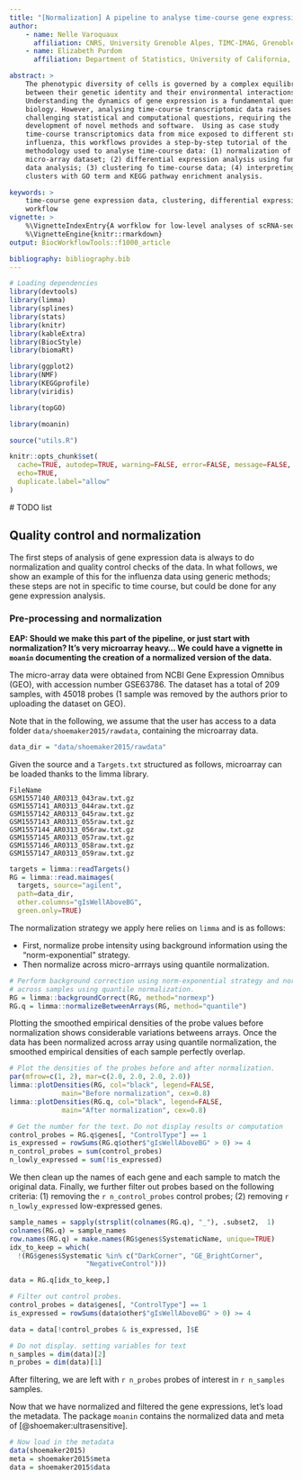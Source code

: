 ```yaml
---
title: "[Normalization] A pipeline to analyse time-course gene expression data"
author:
    - name: Nelle Varoquaux
      affiliation: CNRS, University Grenoble Alpes, TIMC-IMAG, Grenoble, France 
    - name: Elizabeth Purdom
      affiliation: Department of Statistics, University of California, Berkeley, Berkeley, CA

abstract: >
    The phenotypic diversity of cells is governed by a complex equilibrium
    between their genetic identity and their environmental interactions:
    Understanding the dynamics of gene expression is a fundamental question of
    biology. However, analysing time-course transcriptomic data raises unique
    challenging statistical and computational questions, requiring the
    development of novel methods and software.  Using as case study
    time-course transcriptomics data from mice exposed to different strains of
    influenza, this workflows provides a step-by-step tutorial of the
    methodology used to analyse time-course data: (1) normalization of the
    micro-array dataset; (2) differential expression analysis using functional
    data analysis; (3) clustering fo time-course data; (4) interpreting
    clusters with GO term and KEGG pathway enrichment analysis.

keywords: >
    time-course gene expression data, clustering, differential expression,
    workflow
vignette: >
    %\VignetteIndexEntry{A worfklow for low-level analyses of scRNA-seq data}
    %\VignetteEngine{knitr::rmarkdown}
output: BiocWorkflowTools::f1000_article

bibliography: bibliography.bib
---
```


```r
# Loading dependencies
library(devtools)
library(limma)
library(splines)
library(stats)
library(knitr)
library(kableExtra)
library(BiocStyle)
library(biomaRt)

library(ggplot2)
library(NMF)
library(KEGGprofile)
library(viridis)

library(topGO)

library(moanin)

source("utils.R")
```

```r
knitr::opts_chunk$set(
  cache=TRUE, autodep=TRUE, warning=FALSE, error=FALSE, message=FALSE,
  echo=TRUE,
  duplicate.label="allow"
)
```


# TODO list



## Quality control and normalization

The first steps of analysis of gene expression data is always to do normalization and quality control checks of the data. In what follows, we show an example of this for the influenza data using generic methods; these steps are not in specific to time course, but could be done for any gene expression analysis. 

### Pre-processing and normalization

**EAP: Should we make this part of the pipeline, or just start with normalization? It's very microarray heavy... We could have a vignette in `moanin` documenting the creation of a normalized version of the data.**

The micro-array data were obtained from NCBI Gene Expression Omnibus (GEO),
with accession number GSE63786. The dataset has a total of 209 samples, with
45018 probes (1 sample was removed by the authors prior to uploading the
dataset on GEO).

Note that in the following, we assume that the user has access to a data
folder `data/shoemaker2015/rawdata`, containing the microarray data. 

```r
data_dir = "data/shoemaker2015/rawdata"
```

Given the source and a `Targets.txt` structured as follows, microarray can be
loaded thanks to the limma library.

```
FileName
GSM1557140_AR0313_043raw.txt.gz
GSM1557141_AR0313_044raw.txt.gz
GSM1557142_AR0313_045raw.txt.gz
GSM1557143_AR0313_055raw.txt.gz
GSM1557144_AR0313_056raw.txt.gz
GSM1557145_AR0313_057raw.txt.gz
GSM1557146_AR0313_058raw.txt.gz
GSM1557147_AR0313_059raw.txt.gz
```

```r
targets = limma::readTargets()
RG = limma::read.maimages(
  targets, source="agilent",
  path=data_dir,
  other.columns="gIsWellAboveBG",
  green.only=TRUE)

```

The normalization strategy we apply here relies on `limma` and is as follows:

  - First, normalize probe intensity using background information using the
    "norm-exponential" strategy.
  - Then normalize across micro-arrrays using quantile normalization.



```r
# Perform background correction using norm-exponential strategy and normalize
# across samples using quantile normalization.
RG = limma::backgroundCorrect(RG, method="normexp")
RG.q = limma::normalizeBetweenArrays(RG, method="quantile")
```

Plotting the smoothed empirical densities of the probe values before
normalization shows considerable variations betweens arrays. Once the data has
been normalized across array using quantile normalization, the smoothed
empirical densities of each sample perfectly overlap.

```r
# Plot the densities of the probes before and after normalization.
par(mfrow=c(1, 2), mar=c(2.0, 2.0, 2.0, 2.0))
limma::plotDensities(RG, col="black", legend=FALSE,
		     main="Before normalization", cex=0.8)
limma::plotDensities(RG.q, col="black", legend=FALSE,
		     main="After normalization", cex=0.8)
```


```r
# Get the number for the text. Do not display results or computation
control_probes = RG.q$genes[, "ControlType"] == 1
is_expressed = rowSums(RG.q$other$"gIsWellAboveBG" > 0) >= 4
n_control_probes = sum(control_probes)
n_lowly_expressed = sum(!is_expressed)
```

We then clean up the names of each gene and each sample to match the original
data. Finally, we further filter out probes based on the following criteria:
(1) removing the `r n_control_probes` control probes; (2) removing 
`r n_lowly_expressed` low-expressed genes. 

```r

sample_names = sapply(strsplit(colnames(RG.q), "_"), .subset2,  1)
colnames(RG.q) = sample_names
row.names(RG.q) = make.names(RG$genes$SystematicName, unique=TRUE)
idx_to_keep = which(
  !(RG$genes$Systematic %in% c("DarkCorner", "GE_BrightCorner",
			       "NegativeControl")))

data = RG.q[idx_to_keep,]

# Filter out control probes.
control_probes = data$genes[, "ControlType"] == 1
is_expressed = rowSums(data$other$"gIsWellAboveBG" > 0) >= 4

data = data[!control_probes & is_expressed, ]$E
```



```r
# Do not display. setting variables for text
n_samples = dim(data)[2]
n_probes = dim(data)[1]
```

After filtering, we are left with `r n_probes` probes of interest in 
`r n_samples` samples.


Now that we have normalized and filtered the gene expressions, let's load the
metadata. The package `moanin` contains the normalized data and meta of
[@shoemaker:ultrasensitive].

```r
# Now load in the metadata
data(shoemaker2015)
meta = shoemaker2015$meta
data = shoemaker2015$data
```

